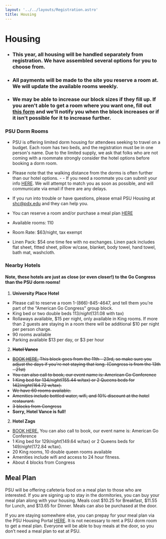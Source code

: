 ```yaml
---
layout: '../../layouts/Registration.astro'
title: Housing
---
```


# Housing

- ### This year, all housing will be handled separately from registration. We have assembled several options for you to choose from. 
- ### All payments will be made to the site you reserve a room at. We will update the available rooms weekly.
- ### We may be able to increase our block sizes if they fill up. If you aren't able to get a room where you want one, fill out [this form](https://docs.google.com/forms/d/e/1FAIpQLSfYnUirndbRpGD9Dgkaw-4vWLju7xcF7DkuT1f6F7lFH3Goig/viewform?usp=sf_link) and we'll notify you when the block increases or if it isn't possible for it to increase further. 

<MapComponent class="w-full aspect-square"/>

### PSU Dorm Rooms
- PSU is offering limited dorm housing for attendees seeking to travel on a budget. Each room has two beds, and the registration must be in one person's name. Due to the limited supply, we ask that folks who are not coming with a roommate strongly consider the hotel options before booking a dorm room. 


- Please note that the walking distance from the dorms is often further than our hotel options. - - If you need a roommate you can submit your info <a href="https://docs.google.com/forms/d/e/1FAIpQLSf3oquaHyPbL8nzx5fL4txGhBqBlmWXME83ux6ixSbwLHqSBA/viewform?usp=sf_link" target="_blank">HERE</a>. We will attempt to match you as soon as possible, and will communicate via email if there are any delays. 

- If you run into trouble or have questions, please email PSU Housing at shc@pdx.edu and they can help you.
- You can reserve a room and/or purchase a meal plan <a href="https://event.starrezevents.com/582a6d9e-5593-4536-89e3-1eb19867d3e5/889b67a1-1105-4979-86de-51cf91ca92fc" target="_blank">HERE</a>
- Available rooms: 110
- Room Rate: $63/night, tax exempt
- Linen Pack: $54 one time fee with no exchanges. Linen pack includes flat sheet, fitted sheet, pillow w/case, blanket, body towel, hand towel, bath mat, washcloth.


### Nearby Hotels
#### Note, these hotels are just as close (or even closer!) to the Go Congress than the PSU dorm rooms!

1. **University Place Hotel**
  - Please call to reserve a room 1-(866)-845-4647, and tell them you're part of the "American Go Congress" group block.
  - King bed or two double beds $113/night ($131.08 with tax)
  - Rollaways available, $15 per night, only available in King rooms. If more than 2 guests are staying in a room there will be additional $10 per night per person charge.
  - 90 rooms available
  - Parking available $13 per day, or $3 per hour

2. ~~**Hotel Vance**~~
 - ~~<a href="https://www.marriott.com/event-reservations/reservation-link.mi?id=1700520591527&key=GRP&app=resvlink" target="_blank">BOOK HERE.</a> This block goes from the 11th - 23rd, so make sure you adjust the days if you're not staying that long. (Congress is from the 13th - 21st)~~
 - ~~You can also call to book, our event name is: American Go Conference~~
 - ~~1 King bed for $134/night ($155.44 w/tax) or 2 Queens beds for $142/night ($164.72 w/tax).~~
 - ~~We have 60 rooms available.~~
 - ~~Amenities include bottled water, wifi, and 10% discount at the hotel restaurant.~~
 - ~~3 blocks from Congress~~
 - **Sorry, Hotel Vance is full!**
    
2. **Hotel Zags**
 - <a href="https://be.synxis.com/?adult=1&arrive=2024-07-13&chain=6052&child=0&currency=USD&depart=2024-07-21&group=40THA240713-162728&hotel=53439&level=hotel&locale=en-US&rooms=1" target="_blank">BOOK HERE.</a>  You can also call to book, our event name is: American Go Conference
 - 1 King bed for $129/night ($149.64 w/tax) or 2 Queens beds for $149/night ($172.84 w/tax). 
 - 20 King rooms, 10 double queen rooms available
 - Amenities include wifi and access to 24 hour fitness.
 - About 4 blocks from Congress

## Meal Plan

PSU will be offering cafeteria food on a meal plan to those who are interested. If you are signing up to stay in the dormitories, you can buy your meal plan along with your housing. Meals cost $10.25 for Breakfast, $11.55 for Lunch, and $13.65 for Dinner. Meals can also be purchased at the door.

If you are staying somewhere else, you can prepay for your meal plan via the PSU Housing Portal <a href="https://event.starrezevents.com/582a6d9e-5593-4536-89e3-1eb19867d3e5/889b67a1-1105-4979-86de-51cf91ca92fc" target="_blank">HERE</a>. It is not necessary to rent a PSU dorm room to get a meal plan. Everyone will be able to buy meals at the door, so you don’t need a meal plan to eat at PSU.

